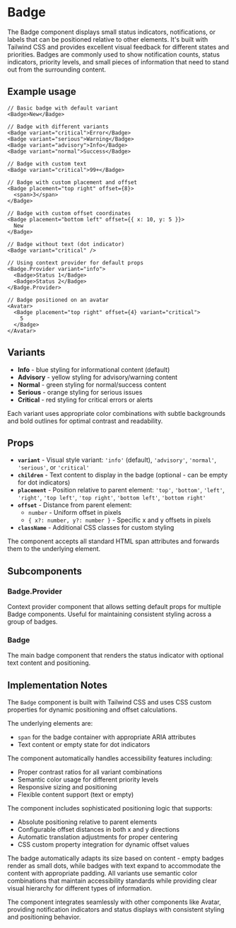 

<Meta of={BadgeStories} />

# Badge
The Badge component displays small status indicators, notifications, or labels that can be positioned relative to other elements. It's built with Tailwind CSS and provides excellent visual feedback for different states and priorities. Badges are commonly used to show notification counts, status indicators, priority levels, and small pieces of information that need to stand out from the surrounding content.

## Example usage
```tsx
// Basic badge with default variant
<Badge>New</Badge>

// Badge with different variants
<Badge variant="critical">Error</Badge>
<Badge variant="serious">Warning</Badge>
<Badge variant="advisory">Info</Badge>
<Badge variant="normal">Success</Badge>

// Badge with custom text
<Badge variant="critical">99+</Badge>

// Badge with custom placement and offset
<Badge placement="top right" offset={8}>
  <span>3</span>
</Badge>

// Badge with custom offset coordinates
<Badge placement="bottom left" offset={{ x: 10, y: 5 }}>
  New
</Badge>

// Badge without text (dot indicator)
<Badge variant="critical" />

// Using context provider for default props
<Badge.Provider variant="info">
  <Badge>Status 1</Badge>
  <Badge>Status 2</Badge>
</Badge.Provider>

// Badge positioned on an avatar
<Avatar>
  <Badge placement="top right" offset={4} variant="critical">
    5
  </Badge>
</Avatar>
```

## Variants

* **Info** - blue styling for informational content (default)
* **Advisory** - yellow styling for advisory/warning content
* **Normal** - green styling for normal/success content
* **Serious** - orange styling for serious issues
* **Critical** - red styling for critical errors or alerts

Each variant uses appropriate color combinations with subtle backgrounds and bold outlines for optimal contrast and readability.

<Canvas of={BadgeStories.Default} />

## Props

* **`variant`** - Visual style variant: `'info'` (default), `'advisory'`, `'normal'`, `'serious'`, or `'critical'`
* **`children`** - Text content to display in the badge (optional - can be empty for dot indicators)
* **`placement`** - Position relative to parent element: `'top'`, `'bottom'`, `'left'`, `'right'`, `'top left'`, `'top right'`, `'bottom left'`, `'bottom right'`
* **`offset`** - Distance from parent element:
  * `number` - Uniform offset in pixels
  * `{ x?: number, y?: number }` - Specific x and y offsets in pixels
* **`className`** - Additional CSS classes for custom styling

The component accepts all standard HTML span attributes and forwards them to the underlying element.

## Subcomponents

### Badge.Provider
Context provider component that allows setting default props for multiple Badge components. Useful for maintaining consistent styling across a group of badges.

### Badge
The main badge component that renders the status indicator with optional text content and positioning.

## Implementation Notes
The `Badge` component is built with Tailwind CSS and uses CSS custom properties for dynamic positioning and offset calculations.

The underlying elements are:
- `span` for the badge container with appropriate ARIA attributes
- Text content or empty state for dot indicators

The component automatically handles accessibility features including:
- Proper contrast ratios for all variant combinations
- Semantic color usage for different priority levels
- Responsive sizing and positioning
- Flexible content support (text or empty)

The component includes sophisticated positioning logic that supports:
- Absolute positioning relative to parent elements
- Configurable offset distances in both x and y directions
- Automatic translation adjustments for proper centering
- CSS custom property integration for dynamic offset values

The badge automatically adapts its size based on content - empty badges render as small dots, while badges with text expand to accommodate the content with appropriate padding. All variants use semantic color combinations that maintain accessibility standards while providing clear visual hierarchy for different types of information.

The component integrates seamlessly with other components like Avatar, providing notification indicators and status displays with consistent styling and positioning behavior.
